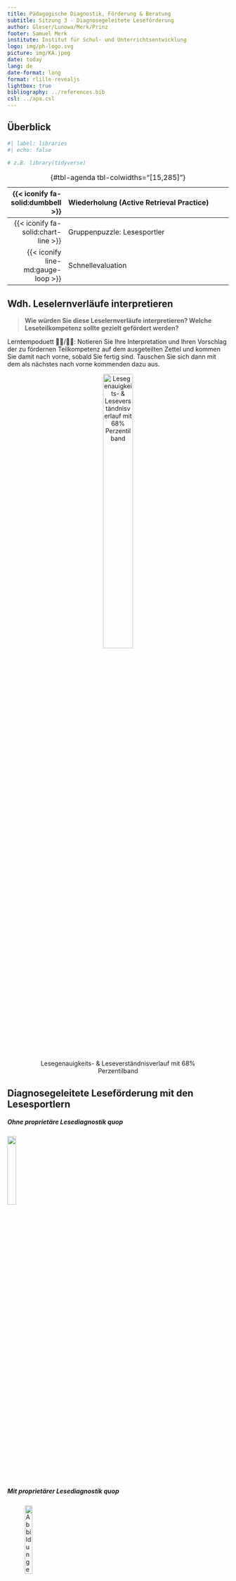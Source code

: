 ```yaml
---
title: Pädagogische Diagnostik, Förderung & Beratung
subtitle: Sitzung 3 - Diagnosegeleitete Leseförderung
author: Gleser/Lunowa/Merk/Prinz
footer: Samuel Merk
institute: Institut für Schul- und Unterrichtsentwicklung
logo: img/ph-logo.svg
picture: img/KA.jpeg
date: today
lang: de
date-format: long
format: rlille-revealjs
lightbox: true
bibliography: ../references.bib
csl: ../apa.csl
---
```


## Überblick {.smaller .center}

```r
#| label: libraries
#| echo: false

# z.B. library(tidyverse)
```

| {{< iconify fa-solid:dumbbell >}} | Wiederholung (Active Retrieval Practice) |
|-----------------:|:-----------------------------------------------------|
| {{< iconify fa-solid:chart-line >}} | Gruppenpuzzle: Lesesportler |
| {{< iconify line-md:gauge-loop >}} | Schnellevaluation |

: {#tbl-agenda tbl-colwidths="\[15,285\]"}

```{=html}
<!-- style the agenda table -->

<style>
#tbl-agenda table th {
font-weight: normal !important;
border: none !important;
}

#tbl-agenda table td {
font-weight: normal !important;
border: none !important;
}

#tbl-agenda .quarto-float-caption {
  display: none !important;  
</style>
```




## Wdh. Leselernverläufe interpretieren {.center .smaller}
> **Wie würden Sie diese Leselernverläufe interpretieren? Welche Leseteilkompetenz sollte gezielt gefördert werden?**  

Lerntempoduett 🐌🐌/🚀🚀: Notieren Sie Ihre Interpretation und Ihren Vorschlag der zu fördernen Teilkompetenz auf dem ausgeteilten Zettel und kommen Sie damit nach vorne, sobald Sie fertig sind. Tauschen Sie sich dann mit dem als nächstes nach vorne kommenden dazu aus. 

::: {style="text-align:center;"}
![Lesegenauigkeits- & Leseverständnisverlauf mit 68% Perzentilband](img/Wdh. Sitzung 3.png){width=40%}
:::

## Diagnosegeleitete Leseförderung mit den Lesesportlern {.smaller}

##### Ohne proprietäre Lesediagnostik quop
![](img/Überblick Lesesportler ohne quop.png){width=20% fig-align="left"}


##### Mit proprietärer Lesediagnostik quop
![Abbildungen cc-by AE Diagnostik und Evaluation Universität Münster](img/Überblick Lesesportler mit quop.png){width=20% fig-align="left"}

## Gruppenpuzzle: Lesesportler {.smaller}
#### Expert:innenphase (zu Dritt, 5 Minuten)
* Klären Sie offene Fragen zu Ihrem Lesesport (Slalom 🛼/Sprint 🏃🏻‍♀️/Kanu 🛶) mit den Kommiliton:innen/dem Dozenten
* Bereiten Sie sich darauf vor, 
    * mit Ihrer Stammgruppe zunächst Ihre Lesesportart zu trainieren und
    * Ihrer Stammgruppe dann auf einer Metaebene die Besonderheiten Ihres Lesesports zu erklären
    
#### Stammgruppenphase (10 Minuten)
* Jede:r Expert:in trainiert die Stammgruppe in seiner:ihrer Lesesportart
* Jede:r Expert:in erklärt der Stammgruppe auf einer Metaebene die Besonderheiten Ihres Lesesports
* Füllen Sie die kleine Tabelle mit den Fragen (Was fällt leicht?/Was sind Stolperfallen?/Was könnte Stolperfallen vorbeugen?) aus.

## References {.scrollable}


